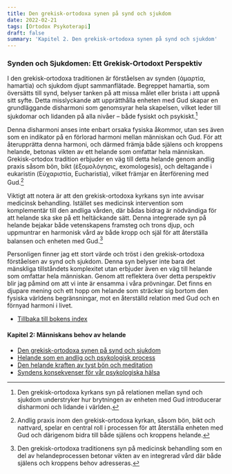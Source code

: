 ```yaml
---
title: Den grekisk-ortodoxa synen på synd och sjukdom
date: 2022-02-21
tags: [Ortodox Psykoterapi]
draft: false
summary: 'Kapitel 2. Den grekisk-ortodoxa synen på synd och sjukdom'
---
```


### Synden och Sjukdomen: Ett Grekisk-Ortodoxt Perspektiv

I den grekisk-ortodoxa traditionen är förståelsen av synden (ἁμαρτία, hamartia) och sjukdom djupt sammanflätade. Begreppet hamartia, som översätts till synd, belyser tanken på att missa målet eller brista i att uppnå sitt syfte. Detta misslyckande att upprätthålla enheten med Gud skapar en grundläggande disharmoni som genomsyrar hela skapelsen, vilket leder till sjukdomar och lidanden på alla nivåer – både fysiskt och psykiskt.[^1]

[^1]: Den grekisk-ortodoxa kyrkans syn på relationen mellan synd och sjukdom understryker hur brytningen av enheten med Gud introducerar disharmoni och lidande i världen.

Denna disharmoni anses inte enbart orsaka fysiska åkommor, utan ses även som en indikator på en förlorad harmoni mellan människan och Gud. För att återupprätta denna harmoni, och därmed främja både själens och kroppens helande, betonas vikten av ett helande som omfattar hela människan. Grekisk-ortodox tradition erbjuder en väg till detta helande genom andlig praxis såsom bön, bikt (ἐξομολόγησις, exomologesis), och deltagande i eukaristin (Εὐχαριστία, Eucharistia), vilket främjar en återförening med Gud.[^2]

[^2]: Andlig praxis inom den grekisk-ortodoxa kyrkan, såsom bön, bikt och nattvard, spelar en central roll i processen för att återställa enheten med Gud och därigenom bidra till både själens och kroppens helande.

Viktigt att notera är att den grekisk-ortodoxa kyrkans syn inte avvisar medicinsk behandling. Istället ses medicinsk intervention som komplementär till den andliga vården, där bådas bidrag är nödvändiga för att helande ska ske på ett heltäckande sätt. Denna integrerade syn på helande bejakar både vetenskapens framsteg och trons djup, och uppmuntrar en harmonisk vård av både kropp och själ för att återställa balansen och enheten med Gud.[^3]

[^3]: Den grekisk-ortodoxa traditionens syn på medicinsk behandling som en del av helandeprocessen betonar vikten av en integrerad vård där både själens och kroppens behov adresseras.

Personligen finner jag ett stort värde och tröst i den grekisk-ortodoxa förståelsen av synd och sjukdom. Denna syn belyser inte bara det mänskliga tillståndets komplexitet utan erbjuder även en väg till helande som omfattar hela människan. Genom att reflektera över detta perspektiv blir jag påmind om att vi inte är ensamma i våra prövningar. Det finns en djupare mening och ett hopp om helande som sträcker sig bortom den fysiska världens begränsningar, mot en återställd relation med Gud och en förnyad harmoni i livet.

- [Tillbaka till bokens index](/blog/ortodox-psykoterapi/ortodox-psykoterapi-innehall)

#### Kapitel 2: Människans behov av helande

- [Den grekisk-ortodoxa synen på synd och sjukdom](/blog/ortodox-psykoterapi/den-grekisk-ortodoxa-synen-pa-synd-och-sjukdom)
- [Helande som en andlig och psykologisk process](/blog/ortodox-psykoterapi/helande-andlig-psykologisk-process)
- [Den helande kraften av tyst bön och meditation](/blog/ortodox-psykoterapi/den-helande-kraften-av-tyst-bon-och-meditation)
- [Syndens konsekvenser för vår psykologiska hälsa](/blog/ortodox-psykoterapi/syndens-konsekvenser-for-vara-psykologiska-halsa)
